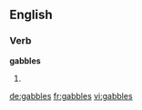 ==English==

===Verb===
'''gabbles'''

# {{third-person singular of|[[gabble]]}}

[[de:gabbles]]
[[fr:gabbles]]
[[vi:gabbles]]